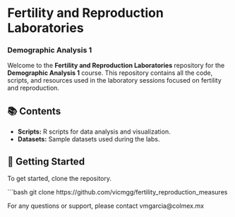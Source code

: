 # Fertility and Reproduction Laboratories
### Demographic Analysis 1

Welcome to the **Fertility and Reproduction Laboratories** repository for the **Demographic Analysis 1** course. This repository contains all the code, scripts, and resources used in the laboratory sessions focused on fertility and reproduction.

## 📚 Contents

- **Scripts:** R scripts for data analysis and visualization.
- **Datasets:** Sample datasets used during the labs.

## 🚀 Getting Started

To get started, clone the repository.

```bash
git clone https://github.com/vicmgg/fertility_reproduction_measures

For any questions or support, please contact vmgarcia@colmex.mx